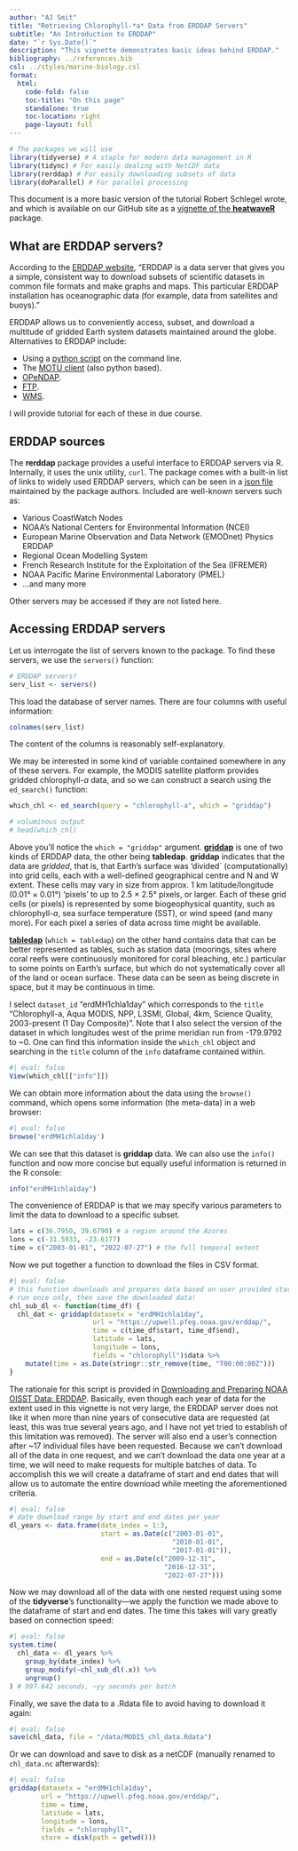 ```yaml
---
author: "AJ Smit"
title: "Retrieving Chlorophyll-*a* Data from ERDDAP Servers"
subtitle: "An Introduction to ERDDAP"
date: "`r Sys.Date()`"
description: "This vignette demonstrates basic ideas behind ERDDAP."
bibliography: ../references.bib
csl: ../styles/marine-biology.csl
format:
  html:
    code-fold: false
    toc-title: "On this page"
    standalone: true
    toc-location: right
    page-layout: full
---
```


```r
# The packages we will use
library(tidyverse) # A staple for modern data management in R
library(tidync) # For easily dealing with NetCDF data
library(rerddap) # For easily downloading subsets of data
library(doParallel) # For parallel processing
```

This document is a more basic version of the tutorial Robert Schlegel wrote, and which is available on our GitHub site as a [vignette of the **heatwaveR**](https://robwschlegel.github.io/heatwaveR/articles/OISST_preparation.html) package.

## What are ERDDAP servers?

According to the [ERDDAP website](https://coastwatch.pfeg.noaa.gov/erddap/index.html), "ERDDAP is a data server that gives you a simple, consistent way to download subsets of scientific datasets in common file formats and make graphs and maps. This particular ERDDAP installation has oceanographic data (for example, data from satellites and buoys)."

ERDDAP allows us to conveniently access, subset, and download a multitude of gridded Earth system datasets maintained around the globe. Alternatives to ERDDAP include:

* Using a [python script](https://tangledbank.netlify.app/vignettes/alt_method.html) on the command line.
* The [MOTU client](https://help.marine.copernicus.eu/en/articles/4682997-what-are-the-advantages-of-the-subsetter-download-mechanism) (also python based).
* [OPeNDAP](https://help.marine.copernicus.eu/en/articles/6522070-what-is-opendap-and-how-to-access-copernicus-marine-data).
* [FTP](https://help.marine.copernicus.eu/en/articles/4683022-what-are-the-advantages-of-the-file-transfer-protocol-ftp-data-access-service).
* [WMS](WMS).

I will provide tutorial for each of these in due course.

## ERDDAP sources

The **rerddap** package provides a useful interface to ERDDAP servers via R. Internally, it uses the unix utility, `curl`. The package comes with a built-in list of links to widely used ERDDAP servers, which can be seen in a [json file](https://irishmarineinstitute.github.io/awesome-erddap/erddaps.json) maintained by the package authors. Included are well-known servers such as:

-   Various CoastWatch Nodes
-   NOAA's National Centers for Environmental Information (NCEI)
-   European Marine Observation and Data Network (EMODnet) Physics
    ERDDAP
-   Regional Ocean Modelling System
-   French Research Institute for the Exploitation of the Sea (IFREMER)
-   NOAA Pacific Marine Environmental Laboratory (PMEL)
-   ...and many more

Other servers may be accessed if they are not listed here.

## Accessing ERDDAP servers

Let us interrogate the list of servers known to the package. To find these servers, we use the `servers()` function:

```r
# ERDDAP servers?
serv_list <- servers()
```

This load the database of server names. There are four columns with useful information:

```r
colnames(serv_list)
```

The content of the columns is reasonably self-explanatory.

We may be interested in some kind of variable contained somewhere in any of these servers. For example, the MODIS satellite platform provides gridded chlorophyll-*a* data, and so we can construct a search using the `ed_search()` function:

```r
which_chl <- ed_search(query = "chlorophyll-a", which = "griddap")

# voluminous output
# head(which_chl)
```

Above you'll notice the `which = "griddap"` argument. [**griddap**](https://coastwatch.pfeg.noaa.gov/erddap/griddap/documentation.html) is one of two kinds of ERDDAP data, the other being **tabledap**. **griddap** indicates that the data are *gridded*, that is, that Earth's surface was 'divided` (computationally) into grid cells, each with a well-defined geographical centre and N and W extent. These cells may vary in size from approx. 1 km latitude/longitude (0.01° × 0.01°) 'pixels' to up to 2.5 × 2.5° pixels, or larger. Each of these grid cells (or pixels) is represented by some biogeophysical quantity, such as chlorophyll-*a*, sea surface temperature (SST), or wind speed (and many more). For each pixel a series of data across time might be available.

[**tabledap**](https://coastwatch.pfeg.noaa.gov/erddap/tabledap/documentation.html) (`which = tabledap`) on the other hand contains data that can be better represented as tables, such as station data (moorings, sites where coral reefs were continuously monitored for coral bleaching, etc.) particular to some points on Earth's surface, but which do not systematically cover all of the land or ocean surface. These data can be seen as being discrete in space, but it may be continuous in time.

I select `dataset_id` "erdMH1chla1day" which corresponds to the `title` "Chlorophyll-a, Aqua MODIS, NPP, L3SMI, Global, 4km, Science Quality, 2003-present (1 Day Composite)". Note that I also select the version of the dataset in which longitudes west of the prime meridian run from -179.9792 to ~0. One can find this information inside the `which_chl` object and searching in the `title` column of the `info` dataframe contained within. 

```r
#| eval: false
View(which_chl[["info"]])
```

We can obtain more information about the data using the `browse()` command, which opens some information (the meta-data) in a web browser:

```r
#| eval: false
browse('erdMH1chla1day')
```

We can see that this dataset is **griddap** data. We can also use the `info()` function and now more concise but equally useful information is returned in the R console:

```r
info("erdMH1chla1day")
```

The convenience of ERDDAP is that we may specify various parameters to limit the data to download to a specific subset.

```r
lats = c(36.7950, 39.6790) # a region around the Azores
lons = c(-31.5933, -23.6177)
time = c("2003-01-01", "2022-07-27") # the full temporal extent
```

Now we put together a function to download the files in CSV format. 

```r
#| eval: false
# this function downloads and prepares data based on user provided start and end dates
# run once only, then save the downloaded data!
chl_sub_dl <- function(time_df) {
  chl_dat <- griddap(datasetx = "erdMH1chla1day", 
                     url = "https://upwell.pfeg.noaa.gov/erddap/", 
                     time = c(time_df$start, time_df$end),
                     latitude = lats,
                     longitude = lons,
                     fields = "chlorophyll")$data %>% 
    mutate(time = as.Date(stringr::str_remove(time, "T00:00:00Z")))
}
```

The rationale for this script is provided in [Downloading and Preparing NOAA OISST Data: ERDDAP](../vignettes/prep_NOAA_OISST.qmd). Basically, even though each year of data for the extent used in this vignette is not very large, the ERDDAP server does not like it when more than nine years of consecutive data are requested (at least, this was true several years ago, and I have not yet tried to establish of this limitation was removed). The server will also end a user's connection after ~17 individual files have been requested. Because we can’t download all of the data in one request, and we can’t download the data one year at a time, we will need to make requests for multiple batches of data. To accomplish this we will create a dataframe of start and end dates that will allow us to automate the entire download while meeting the aforementioned criteria. 

```r
#| eval: false
# date download range by start and end dates per year
dl_years <- data.frame(date_index = 1:3,
                       start = as.Date(c("2003-01-01",
                                         "2010-01-01",
                                         "2017-01-01")),
                       end = as.Date(c("2009-12-31",
                                       "2016-12-31",
                                       "2022-07-27")))
```

Now we may download all of the data with one nested request using some of the **tidyverse**'s functionality---we apply the function we made above to the dataframe of start and end dates. The time this takes will vary greatly based on connection speed:

```r
#| eval: false
system.time(
  chl_data <- dl_years %>% 
    group_by(date_index) %>% 
    group_modify(~chl_sub_dl(.x)) %>% 
    ungroup()
) # 997.642 seconds, ~yy seconds per batch
```

Finally, we save the data to a .Rdata file to avoid having to download it again:

```r
#| eval: false
save(chl_data, file = "/data/MODIS_chl_data.Rdata")
```

Or we can download and save to disk as a netCDF (manually renamed to
`chl_data.nc` afterwards):

```r
#| eval: false
griddap(datasetx = "erdMH1chla1day", 
        url = "https://upwell.pfeg.noaa.gov/erddap/", 
        time = time,
        latitude = lats,
        longitude = lons,
        fields = "chlorophyll",
        store = disk(path = getwd()))
```



